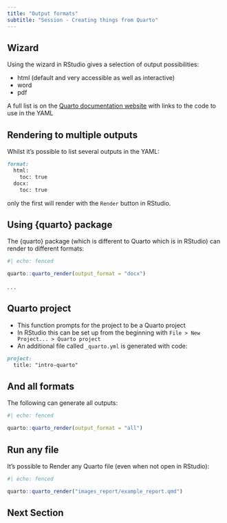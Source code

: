 ```yaml
---
title: "Output formats"
subtitle: "Session - Creating things from Quarto"
---
```


## Wizard

Using the wizard in RStudio gives a selection of output possibilities:

::: {.incremental}
- html (default and very accessible as well as interactive)
- word
- pdf
:::

A full list is on the [Quarto documentation website](https://quarto.org/docs/output-formats/all-formats.html) with links to the code to use in the YAML

## Rendering to multiple outputs

Whilst it's possible to list several outputs in the YAML:

```markdown
format: 
  html:
    toc: true
  docx:
    toc: true
```
only the first will render with the `Render` button in RStudio.

## Using {quarto} package

The {quarto} package (which is different to Quarto which is in RStudio) can render to different formats:

```r
#| echo: fenced

quarto::quarto_render(output_format = "docx")
```

. . .

:::{.callout-warning collapse=false appearance='default' icon=true}
## Quarto project
- This function prompts for the project to be a Quarto project
- In RStudio this can be set up from the beginning with `File > New Project... > Quarto project`
- An additional file called `_quarto.yml` is generated with code:
```markdown
project:
  title: "intro-quarto"
```
:::

## And all formats

The following can generate all outputs:

```r
#| echo: fenced

quarto::quarto_render(output_format = "all")
```

## Run any file

It's possible to Render any Quarto file (even when not open in RStudio):

```r
#| echo: fenced

quarto::quarto_render("images_report/example_report.qmd")
```


## Next Section
